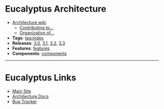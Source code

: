 = Eucalyptus Architecture =
* [https://github.com/eucalyptus/architecture/wiki Architecture wiki]
** [https://github.com/eucalyptus/architecture/wiki/contributing Contributing to...]
** [https://github.com/eucalyptus/architecture/wiki/organization Organization of...] 
* '''Tags''': [[tag:index]]
* '''Releases''': [[tag:rls-3.2|3.0]], [[tag:rls-3.2|3.1]], [[tag:rls-3.2|3.2]], [[tag:rls-3.2|3.3]]
* '''Features''': [[features]]
* '''Components''': [[components]]
----
= Eucalyptus Links =
* [http://www.eucalyptus.com/ Main Site]
* [https://github.com/eucalyptus/architecture-docs Architecture Docs]
* [http://eucalyptus.atlassian.net/ Bug Tracker]
